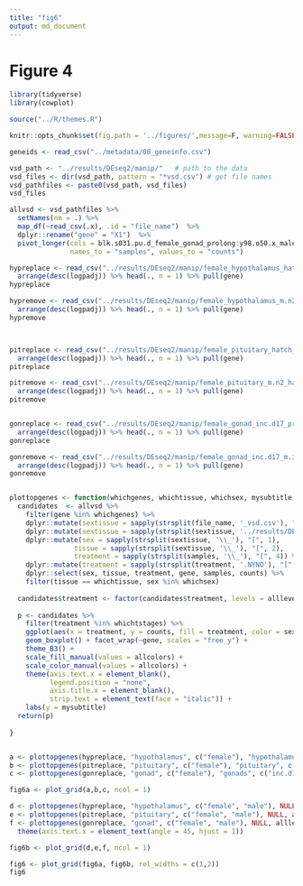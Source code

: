 ```yaml
---
title: "fig6"
output: md_document
---
```


# Figure 4

```r
library(tidyverse)
library(cowplot)

source("../R/themes.R")

knitr::opts_chunk$set(fig.path = '../figures/',message=F, warning=FALSE)
```

```r
geneids <- read_csv("../metadata/00_geneinfo.csv")

vsd_path <- "../results/DEseq2/manip/"   # path to the data
vsd_files <- dir(vsd_path, pattern = "*vsd.csv") # get file names
vsd_pathfiles <- paste0(vsd_path, vsd_files)
vsd_files

allvsd <- vsd_pathfiles %>%
  setNames(nm = .) %>% 
  map_df(~read_csv(.x), .id = "file_name")  %>% 
  dplyr::rename("gene" = "X1")  %>% 
  pivot_longer(cols = blk.s031.pu.d_female_gonad_prolong:y98.o50.x_male_pituitary_inc.d3, 
               names_to = "samples", values_to = "counts") 

hypreplace <- read_csv("../results/DEseq2/manip/female_hypothalamus_hatch_extend_DEGs.csv") %>%
  arrange(desc(logpadj)) %>% head(., n = 1) %>% pull(gene)
hypreplace

hypremove <- read_csv("../results/DEseq2/manip/female_hypothalamus_m.n2_hatch_DEGs.csv") %>%
  arrange(desc(logpadj)) %>% head(., n = 1) %>% pull(gene)
hypremove



pitreplace <- read_csv("../results/DEseq2/manip/female_pituitary_hatch_extend_DEGs.csv") %>%
  arrange(desc(logpadj)) %>% head(., n = 1) %>% pull(gene)
pitreplace

pitremove <- read_csv("../results/DEseq2/manip/female_pituitary_m.n2_hatch_DEGs.csv") %>%
  arrange(desc(logpadj)) %>% head(., n = 1) %>% pull(gene)
pitremove


gonreplace <- read_csv("../results/DEseq2/manip/female_gonad_inc.d17_prolong_DEGs.csv") %>%
  arrange(desc(logpadj)) %>% head(., n = 1) %>% pull(gene)
gonreplace

gonremove <- read_csv("../results/DEseq2/manip/female_gonad_inc.d17_m.inc.d17_DEGs.csv") %>%
  arrange(desc(logpadj)) %>% head(., n = 1) %>% pull(gene)
gonremove


plottopgenes <- function(whichgenes, whichtissue, whichsex, mysubtitle, whichtstages){
  candidates  <- allvsd %>%
    filter(gene %in% whichgenes) %>%
    dplyr::mutate(sextissue = sapply(strsplit(file_name, '_vsd.csv'), "[", 1)) %>%
    dplyr::mutate(sextissue = sapply(strsplit(sextissue, '../results/DEseq2/manip/'), "[", 2)) %>%
    dplyr::mutate(sex = sapply(strsplit(sextissue, '\\_'), "[", 1),
                tissue = sapply(strsplit(sextissue, '\\_'), "[", 2),
                treatment = sapply(strsplit(samples, '\\_'), "[", 4)) %>%
    dplyr::mutate(treatment = sapply(strsplit(treatment, '.NYNO'), "[", 1)) %>%
    dplyr::select(sex, tissue, treatment, gene, samples, counts) %>%
    filter(tissue == whichtissue, sex %in% whichsex) 
  
  candidates$treatment <- factor(candidates$treatment, levels = alllevels2)
  
  p <- candidates %>%
    filter(treatment %in% whichtstages) %>%
    ggplot(aes(x = treatment, y = counts, fill = treatment, color = sex)) +
    geom_boxplot() + facet_wrap(~gene, scales = "free_y") + 
    theme_B3() +
    scale_fill_manual(values = allcolors) +
    scale_color_manual(values = allcolors) +
    theme(axis.text.x = element_blank(),
          legend.position = "none",
          axis.title.x = element_blank(),
          strip.text = element_text(face = "italic")) +
    labs(y = mysubtitle) 
  return(p)
  
}


a <- plottopgenes(hypreplace, "hypothalamus", c("female"), "hypothalamus", c("hatch", "extend")) 
b <- plottopgenes(pitreplace, "pituitary", c("female"), "pituitary", c("hatch", "extend")) 
c <- plottopgenes(gonreplace, "gonad", c("female"), "gonads", c("inc.d17", "prolong"))

fig6a <- plot_grid(a,b,c, ncol = 1) 

d <- plottopgenes(hypreplace, "hypothalamus", c("female", "male"), NULL, alllevels2) 
e <- plottopgenes(pitreplace, "pituitary", c("female", "male"), NULL, alllevels2) 
f <- plottopgenes(gonreplace, "gonad", c("female", "male"), NULL, alllevels2) + 
  theme(axis.text.x = element_text(angle = 45, hjust = 1))

fig6b <- plot_grid(d,e,f, ncol = 1)

fig6 <- plot_grid(fig6a, fig6b, rel_widths = c(1,2))
fig6
```

